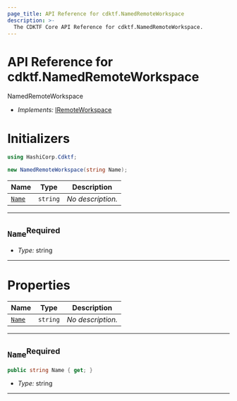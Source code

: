 ```yaml
---
page_title: API Reference for cdktf.NamedRemoteWorkspace
description: >-
  The CDKTF Core API Reference for cdktf.NamedRemoteWorkspace.
---
```


<!-- This file is generated through yarn generate-docs -->

# API Reference for cdktf.NamedRemoteWorkspace

   NamedRemoteWorkspace <a name="NamedRemoteWorkspace" id="cdktf.NamedRemoteWorkspace"></a>
  
  - *Implements:* <a href="#cdktf.IRemoteWorkspace">IRemoteWorkspace</a>
  
  # Initializers <a name="Initializers" id="cdktf.NamedRemoteWorkspace.Initializer"></a>
  
  ```csharp
  using HashiCorp.Cdktf;
  
  new NamedRemoteWorkspace(string Name);
  ```
  
  | **Name** | **Type** | **Description** |
  | --- | --- | --- |
  | <code><a href="#cdktf.NamedRemoteWorkspace.Initializer.parameter.name">Name</a></code> | <code>string</code> | *No description.* |
  
  ---
  
  ## `Name`<sup>Required</sup> <a name="Name" id="cdktf.NamedRemoteWorkspace.Initializer.parameter.name"></a>
  
  - *Type:* string
  
  ---
  
  
  
  # Properties <a name="Properties" id="Properties"></a>
  
  | **Name** | **Type** | **Description** |
  | --- | --- | --- |
  | <code><a href="#cdktf.NamedRemoteWorkspace.property.name">Name</a></code> | <code>string</code> | *No description.* |
  
  ---
  
  ## `Name`<sup>Required</sup> <a name="Name" id="cdktf.NamedRemoteWorkspace.property.name"></a>
  
  ```csharp
  public string Name { get; }
  ```
  
  - *Type:* string
  
  ---
  
  
